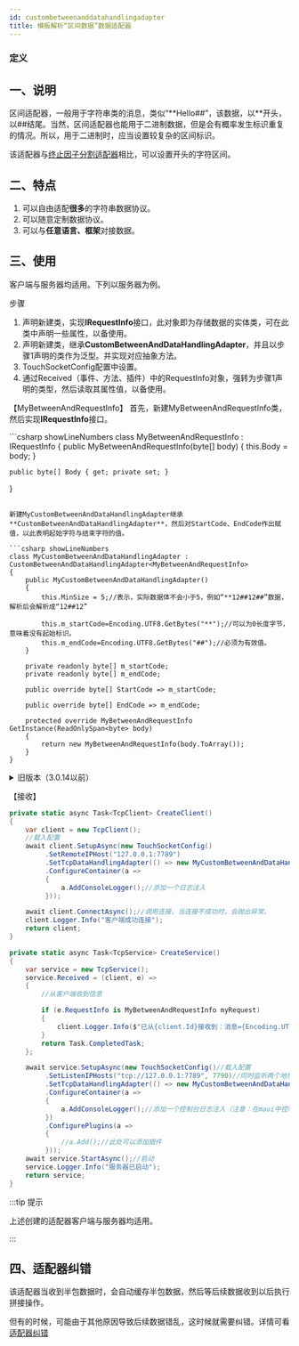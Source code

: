```yaml
---
id: custombetweenanddatahandlingadapter
title: 模板解析“区间数据”数据适配器
---
```



### 定义

<TouchSocketCoreDefinition />


## 一、说明

区间适配器，一般用于字符串类的消息，类似“\*\*Hello##”，该数据，以\*\*开头，以##结尾。当然，区间适配器也能用于二进制数据，但是会有概率发生标识重复的情况。所以，用于二进制时，应当设置较复杂的区间标识。

该适配器与[终止因子分割适配器](./packageadapter.mdx)相比，可以设置开头的字符区间。

<BilibiliCard title="用户适配器之区间字符模板适配器" link="https://www.bilibili.com/cheese/play/ep1522752" isPro="true"/>

## 二、特点

1. 可以自由适配**很多**的字符串数据协议。
2. 可以随意定制数据协议。
3. 可以与**任意语言、框架**对接数据。


## 三、使用

客户端与服务器均适用。下列以服务器为例。

步骤

1. 声明新建类，实现**IRequestInfo**接口，此对象即为存储数据的实体类，可在此类中声明一些属性，以备使用。
2. 声明新建类，继承**CustomBetweenAndDataHandlingAdapter**，并且以步骤1声明的类作为泛型。并实现对应抽象方法。
3. TouchSocketConfig配置中设置。
4. 通过Received（事件、方法、插件）中的RequestInfo对象，强转为步骤1声明的类型，然后读取其属性值，以备使用。

【MyBetweenAndRequestInfo】
首先，新建MyBetweenAndRequestInfo类，然后实现**IRequestInfo**接口。

<CustomCodeBlock region="区间字符实体类"/>
```csharp showLineNumbers
class MyBetweenAndRequestInfo : IRequestInfo
{
    public MyBetweenAndRequestInfo(byte[] body)
    {
        this.Body = body;
    }

    public byte[] Body { get; private set; }
}
```

新建MyCustomBetweenAndDataHandlingAdapter继承**CustomBetweenAndDataHandlingAdapter**，然后对StartCode、EndCode作出赋值，以此表明起始字符与结束字符的值。

```csharp showLineNumbers
class MyCustomBetweenAndDataHandlingAdapter : CustomBetweenAndDataHandlingAdapter<MyBetweenAndRequestInfo>
{
    public MyCustomBetweenAndDataHandlingAdapter()
    {
        this.MinSize = 5;//表示，实际数据体不会小于5，例如“**12##12##”数据，解析后会解析成“12##12”

        this.m_startCode=Encoding.UTF8.GetBytes("**");//可以为0长度字节，意味着没有起始标识。
        this.m_endCode=Encoding.UTF8.GetBytes("##");//必须为有效值。
    }

    private readonly byte[] m_startCode;
    private readonly byte[] m_endCode;

    public override byte[] StartCode => m_startCode;

    public override byte[] EndCode => m_endCode;

    protected override MyBetweenAndRequestInfo GetInstance(ReadOnlySpan<byte> body)
    {
        return new MyBetweenAndRequestInfo(body.ToArray());
    }
}
```

<details>
<summary>旧版本（3.0.14以前）</summary>
<div>

客户端与服务器均适用。下列以服务器为例。

步骤

1. 声明新建类，实现**IBetweenAndRequestInfo**接口，此对象即为存储数据的实体类，可在此类中声明一些属性，以备使用。
2. 声明新建类，继承**CustomBetweenAndDataHandlingAdapter**，并且以步骤1声明的类作为泛型。并实现对应抽象方法。
3. TouchSocketConfig配置中设置。
4. 通过Received（事件、方法、插件）中的RequestInfo对象，强转为步骤1声明的类型，然后读取其属性值，以备使用。

【MyBetweenAndRequestInfo】
首先，新建MyBetweenAndRequestInfo类，然后实现**IBetweenAndRequestInfo**接口。

```csharp showLineNumbers
/// <summary>
/// 以**12##12##，Min=5为例。
/// </summary>
class MyBetweenAndRequestInfo : IBetweenAndRequestInfo
{
    public byte[] Body { get; private set; }

    public void OnParsingBody(ReadOnlySpan<byte> body)
    {
        this.Body = body.ToArray();
    }

    public bool OnParsingEndCode(ReadOnlySpan<byte> endCode)
    {
        return true;//该返回值决定，是否执行Receive
    }

    public bool OnParsingStartCode(ReadOnlySpan<byte> startCode)
    {
        return true;
    }
}
```

新建MyCustomBetweenAndDataHandlingAdapter继承**CustomBetweenAndDataHandlingAdapter**，然后对StartCode、EndCode作出赋值，以此表明起始字符与结束字符的值。

```csharp showLineNumbers
class MyCustomBetweenAndDataHandlingAdapter : CustomBetweenAndDataHandlingAdapter<MyBetweenAndRequestInfo>
{
    public MyCustomBetweenAndDataHandlingAdapter()
    {
        this.MinSize = 5;//表示，实际数据体不会小于5，例如“**12##12##”数据，解析后会解析成“12##12”

        this.m_startCode=Encoding.UTF8.GetBytes("**");//可以为0长度字节，意味着没有起始标识。
        this.m_endCode=Encoding.UTF8.GetBytes("##");//必须为有效值。
    }

    private readonly byte[] m_startCode;
    private readonly byte[] m_endCode;

    public override byte[] StartCode => m_startCode;

    public override byte[] EndCode => m_endCode;

    protected override MyBetweenAndRequestInfo GetInstance()
    {
        return new MyBetweenAndRequestInfo();
    }
}
```

</div>
</details>

【接收】

```csharp showLineNumbers
private static async Task<TcpClient> CreateClient()
{
    var client = new TcpClient();
    //载入配置
    await client.SetupAsync(new TouchSocketConfig()
         .SetRemoteIPHost("127.0.0.1:7789")
         .SetTcpDataHandlingAdapter(() => new MyCustomBetweenAndDataHandlingAdapter())
         .ConfigureContainer(a =>
         {
             a.AddConsoleLogger();//添加一个日志注入
         }));

    await client.ConnectAsync();//调用连接，当连接不成功时，会抛出异常。
    client.Logger.Info("客户端成功连接");
    return client;
}

private static async Task<TcpService> CreateService()
{
    var service = new TcpService();
    service.Received = (client, e) =>
    {
        //从客户端收到信息

        if (e.RequestInfo is MyBetweenAndRequestInfo myRequest)
        {
            client.Logger.Info($"已从{client.Id}接收到：消息={Encoding.UTF8.GetString(myRequest.Body)}");
        }
        return Task.CompletedTask;
    };

    await service.SetupAsync(new TouchSocketConfig()//载入配置
         .SetListenIPHosts("tcp://127.0.0.1:7789", 7790)//同时监听两个地址
         .SetTcpDataHandlingAdapter(() => new MyCustomBetweenAndDataHandlingAdapter())
         .ConfigureContainer(a =>
         {
             a.AddConsoleLogger();//添加一个控制台日志注入（注意：在maui中控制台日志不可用）
         })
         .ConfigurePlugins(a =>
         {
             //a.Add();//此处可以添加插件
         }));
    await service.StartAsync();//启动
    service.Logger.Info("服务器已启动");
    return service;
}
```

:::tip 提示

上述创建的适配器客户端与服务器均适用。

:::  

## 四、适配器纠错

该适配器当收到半包数据时，会自动缓存半包数据，然后等后续数据收到以后执行拼接操作。

但有的时候，可能由于其他原因导致后续数据错乱，这时候就需要纠错。详情可看[适配器纠错](./adaptererrorcorrection.mdx)
